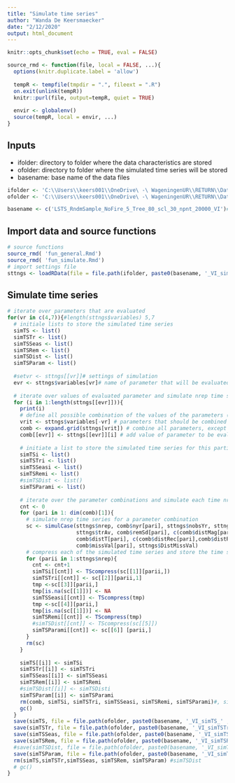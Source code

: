 ```yaml
---
title: "Simulate time series"
author: "Wanda De Keersmaecker"
date: "2/12/2020"
output: html_document
---
```


```r
knitr::opts_chunk$set(echo = TRUE, eval = FALSE)
```

```r
source_rmd <- function(file, local = FALSE, ...){
  options(knitr.duplicate.label = 'allow')
  
  tempR <- tempfile(tmpdir = ".", fileext = ".R")
  on.exit(unlink(tempR))
  knitr::purl(file, output=tempR, quiet = TRUE)
  
  envir <- globalenv()
  source(tempR, local = envir, ...)
}
```

## Inputs
* ifolder: directory to folder where the data characteristics are stored
* ofolder: directory to folder where the simulated time series will be stored
* basename: base name of the data files

```r
ifolder <- 'C:\\Users\\keers001\\OneDrive\ -\ WageningenUR\\RETURN\\Data\\RETURN\\20191019_SimulationOptSAR\\Landsat\\Test_TSrequired\\TS_10\\SimTS\\'  # folder with data characteristics
ofolder <- 'C:\\Users\\keers001\\OneDrive\ -\ WageningenUR\\RETURN\\Data\\RETURN\\20191019_SimulationOptSAR\\Landsat\\Test_TSrequired\\TS_10\\SimTS\\'  # folder where the simulated time series will be saved

basename <- c('LSTS_RndmSample_NoFire_5_Tree_80_scl_30_npnt_20000_VI')# base name of the data files
```

## Import data and source functions

```r
# source functions
source_rmd( 'fun_general.Rmd')
source_rmd( 'fun_simulate.Rmd')
# import settings file
sttngs <- loadRData(file = file.path(ifolder, paste0(basename, '_VI_simTS_settings_var.rda')))

```

## Simulate time series

```r
# iterate over parameters that are evaluated
for(vr in c(4,7)){#length(sttngs$variables) 5,7
  # initiale lists to store the simulated time series 
  simTS <- list()
  simTSTr <- list()
  simTSSeas <- list()
  simTSRem <- list()
  simTSDist <- list()
  simTSParam <- list()
  
  #setvr <- sttngs[[vr]]# settings of simulation
  evr <- sttngs$variables[vr]# name of parameter that will be evaluated in the simulation
  
  # iterate over values of evaluated parameter and simulate nrep time series per combination of all other variables
  for (i in 1:length(sttngs[[evr]])){     
    print(i)
    # define all possible combination of the values of the parameters (except the one to be evaluated)
    vrit <- sttngs$variables[-vr] # parameters that should be combined
    comb <- expand.grid(sttngs[vrit]) # combine all parameters, except the evaluated one
    comb[[evr]] <- sttngs[[evr]][i] # add value of parameter to be evaluated
    
    # initiate a list to store the simulated time series for this particular parameter
    simTSi <- list()
    simTSTri <- list()
    simTSSeasi <- list()
    simTSRemi <- list()
    #simTSDist <- list()
    simTSParami <- list()
    
    # iterate over the parameter combinations and simulate each time nrep time series per parameter combination
    cnt <- 0
    for (pari in 1: dim(comb)[1]){
      # simulate nrep time series for a parameter combination
      sc <- simulCase(sttngs$nrep, comb$nyr[pari], sttngs$nobsYr, sttngs$nDr, sttngs$seasAv, comb$seasAmp[pari],
                      sttngs$trAv, comb$remSd[pari], c(comb$distMag[pari],comb$distMag[pari]), 
                      comb$distT[pari], c(comb$distRec[pari],comb$distRec[pari]), sttngs$remcoef, 
                      comb$missVal[pari], sttngs$DistMissVal)
      # compress each of the simulated time series and store the time series in a list 
      for (parii in 1:sttngs$nrep){
        cnt <- cnt+1
        simTSi[[cnt]] <- TScompress(sc[[1]][parii,])
        simTSTri[[cnt]] <- sc[[2]][parii,1]
        tmp <-sc[[3]][parii,]
        tmp[is.na(sc[[1]])] <- NA
        simTSSeasi[[cnt]] <- TScompress(tmp)
        tmp <-sc[[4]][parii,]
        tmp[is.na(sc[[1]])] <- NA
        simTSRemi[[cnt]] <- TScompress(tmp)
        #simTSDist[[cnt]] <- TScompress(sc[[5]])
        simTSParami[[cnt]] <- sc[[6]] [parii,]
      }            
      rm(sc)
    } 
    
    simTS[[i]] <- simTSi
    simTSTr[[i]] <- simTSTri
    simTSSeas[[i]] <- simTSSeasi
    simTSRem[[i]] <- simTSRemi
    #simTSDist[[i]] <- simTSDisti
    simTSParam[[i]] <- simTSParami
    rm(comb, simTSi, simTSTri, simTSSeasi, simTSRemi, simTSParami)#, simTSDisti
    gc()
  }   
  save(simTS, file = file.path(ofolder, paste0(basename, '_VI_simTS_' , evr, '.rda')))# '_', i,
  save(simTSTr, file = file.path(ofolder, paste0(basename, '_VI_simTSTr_', evr, '.rda')))
  save(simTSSeas, file = file.path(ofolder, paste0(basename, '_VI_simTSSeas_', evr, '.rda')))
  save(simTSRem, file = file.path(ofolder, paste0(basename, '_VI_simTSRem_', evr, '.rda')))
  #save(simTSDist, file = file.path(ofolder, paste0(basename, '_VI_simTSDist_', evr, '_', i,'.rda')))
  save(simTSParam, file = file.path(ofolder, paste0(basename, '_VI_simTSParam_', evr, '.rda')))
  rm(simTS,simTSTr,simTSSeas, simTSRem, simTSParam) #simTSDist
  # gc()
}
```


